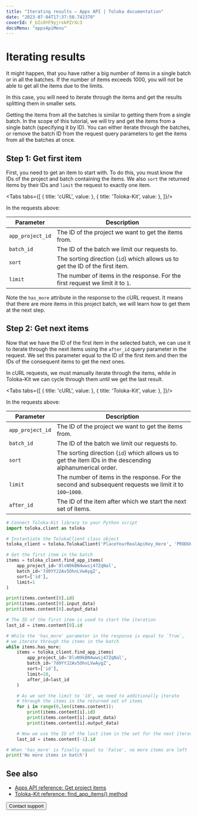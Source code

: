 ```yaml
---
title: "Iterating results — Apps API | Toloka documentation"
date: "2023-07-04T17:37:50.742370"
coverId: F_bIcOYF9yjrxkPZrXc3
docsMenu: "appsApiMenu"
---
```



# Iterating results

It might happen, that you have rather a big number of items in a single batch or in all the batches. If the number of items exceeds 1000, you will not be able to get all the items due to the limits.

In this case, you will need to iterate through the items and get the results splitting them in smaller sets.

<Note mode="tip" title="Tip">

Getting the items from all the batches is similar to getting them from a single batch. In the scope of this tutorial, we will try and get the items from a single batch (specifying it by ID). You can either iterate through the batches, or remove the batch ID from the request query parameters to get the items from all the batches at once.

</Note>

## Step 1: Get first item

First, you need to get an item to start with. To do this, you must know the IDs of the project and batch containing the items. We also `sort` the returned items by their IDs and `limit` the request to exactly one item.

<Tabs tabs={[
  { title: 'cURL', value: <GettingItemsList1/> },
  { title: 'Toloka-Kit', value: <GettingItemsList2/> },
]}/>

In the requests above:

Parameter | Description
--------- | -----------
`app_project_id` | The ID of the project we want to get the items from.
`batch_id` | The ID of the batch we limit our requests to.
`sort` | The sorting direction (`id`) which allows us to get the ID of the first item.
`limit` | The number of items in the response. For the first request we limit it to `1`.

Note the `has_more` attribute in the response to the cURL request. It means that there are more items in this project batch, we will learn how to get them at the next step.

## Step 2: Get next items

Now that we have the ID of the first item in the selected batch, we can use it to iterate through the next items using the `after_id` query parameter in the request. We set this parameter equal to the ID of the first item and then the IDs of the consequent items to get the next ones.

In cURL requests, we must manually iterate through the items, while in Toloka-Kit we can cycle through them until we get the last result.

<Tabs tabs={[
  { title: 'cURL', value: <GettingItemsList3/> },
  { title: 'Toloka-Kit', value: <GettingItemsList4/> },
]}/>

In the requests above:

Parameter | Description
--------- | -----------
`app_project_id` | The ID of the project we want to get the items from.
`batch_id` | The ID of the batch we limit our requests to.
`sort` | The sorting direction (`id`) which allows us to get the item IDs in the descending alphanumerical order.
`limit` | The number of items in the response. For the second and subsequent requests we limit it to `100`–`1000`.
`after_id` | The ID of the item after which we start the next set of items.

<Cut title="Toloka-Kit complete code">

```python
# Connect Toloka-Kit library to your Python script
import toloka.client as toloka

# Instantiate the TolokaClient class object
toloka_client = toloka.TolokaClient('PlaceYourRealApiKey_Here', 'PRODUCTION')

# Get the first item in the batch
items = toloka_client.find_app_items(
    app_project_id='8lvN9kBN4wwsj47ZqNal',
    batch_id='7d0YYJ2Av5OhnLVwAygZ',
    sort=['id'],
    limit=1
)

print(items.content[0].id)
print(items.content[0].input_data)
print(items.content[0].output_data)

# The ID of the first item is used to start the iteration
last_id = items.content[0].id

# While the 'has_more' parameter in the response is equal to `True`,
# we iterate through the items in the batch
while items.has_more:
    items = toloka_client.find_app_items(
        app_project_id='8lvN9kBN4wwsj47ZqNal',
        batch_id='7d0YYJ2Av5OhnLVwAygZ',
        sort=['id'],
        limit=10,
        after_id=last_id
    )

    # As we set the limit to '10', we need to additionally iterate
    # through the items in the returned set of items
    for i in range(0,len(items.content)):
        print(items.content[i].id)
        print(items.content[i].input_data)
        print(items.content[i].output_data)

    # Now we use the ID of the last item in the set for the next iteration
    last_id = items.content[-1].id

# When 'has_more' is finally equal to 'False', no more items are left
print('No more items in batch')
```

</Cut>

## See also

- [Apps API reference: Get project items](https://toloka.ai/docs/api/apps-reference/#get-/app-projects/-app_project_id-/items)
- [Toloka-Kit reference: find_app_items() method](/docs/toloka-kit/reference/toloka.client.TolokaClient.find_app_items)

<Button themeColor="light" view="default" size="l" type="link" url="/docs/guide/troubleshooting/support?form-source=apps-api-getting-items">Contact support</Button>